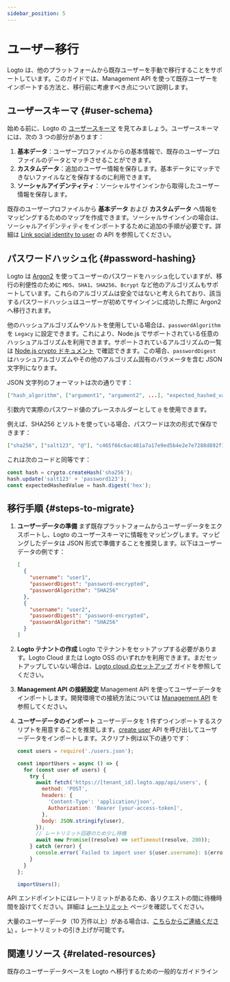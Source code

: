 ```yaml
---
sidebar_position: 5
---
```


# ユーザー移行

Logto は、他のプラットフォームから既存ユーザーを手動で移行することをサポートしています。このガイドでは、Management API を使って既存ユーザーをインポートする方法と、移行前に考慮すべき点について説明します。

## ユーザースキーマ \{#user-schema}

始める前に、Logto の [ユーザースキーマ](/user-management/user-data/#user-profile) を見てみましょう。ユーザースキーマには、次の 3 つの部分があります：

1. **基本データ**：ユーザープロファイルからの基本情報で、既存のユーザープロファイルのデータとマッチさせることができます。
2. **カスタムデータ**：追加のユーザー情報を保存します。基本データにマッチできないファイルなどを保存するのに利用できます。
3. **ソーシャルアイデンティティ**：ソーシャルサインインから取得したユーザー情報を保存します。

既存のユーザープロファイルから **基本データ** および **カスタムデータ** へ情報をマッピングするためのマップを作成できます。ソーシャルサインインの場合は、ソーシャルアイデンティティをインポートするために追加の手順が必要です。詳細は [Link social identity to user](https://openapi.logto.io/operation/operation-createuseridentity) の API を参照してください。

## パスワードハッシュ化 \{#password-hashing}

Logto は [Argon2](https://en.wikipedia.org/wiki/Argon2) を使ってユーザーのパスワードをハッシュ化していますが、移行の利便性のために `MD5`、`SHA1`、`SHA256`、`Bcrypt` など他のアルゴリズムもサポートしています。これらのアルゴリズムは安全ではないと考えられており、該当するパスワードハッシュはユーザーが初めてサインインに成功した際に Argon2 へ移行されます。

他のハッシュアルゴリズムやソルトを使用している場合は、`passwordAlgorithm` を `Legacy` に設定できます。これにより、Node.js でサポートされている任意のハッシュアルゴリズムを利用できます。サポートされているアルゴリズムの一覧は [Node.js crypto ドキュメント](https://nodejs.org/api/crypto.html#cryptogethashes) で確認できます。この場合、`passwordDigest` はハッシュアルゴリズムやその他のアルゴリズム固有のパラメータを含む JSON 文字列になります。

JSON 文字列のフォーマットは次の通りです：

```json
["hash_algorithm", ["argument1", "argument2", ...], "expected_hashed_value"]
```

引数内で実際のパスワード値のプレースホルダーとして `@` を使用できます。

例えば、SHA256 とソルトを使っている場合、パスワードは次の形式で保存できます：

```json
["sha256", ["salt123", "@"], "c465f66c6ac481a7a17e9ed5b4e2e7e7288d892f12bf1c95c140901e9a70436e"]
```

これは次のコードと同等です：

```ts
const hash = crypto.createHash('sha256');
hash.update('salt123' + 'password123');
const expectedHashedValue = hash.digest('hex');
```

## 移行手順 \{#steps-to-migrate}

1.  **ユーザーデータの準備**
    まず既存プラットフォームからユーザーデータをエクスポートし、Logto のユーザースキーマに情報をマッピングします。マッピングしたデータは JSON 形式で準備することを推奨します。以下はユーザーデータの例です：

    ```json
    [
      {
        "username": "user1",
        "passwordDigest": "password-encrypted",
        "passwordAlgorithm": "SHA256"
      },
      {
        "username": "user2",
        "passwordDigest": "password-encrypted",
        "passwordAlgorithm": "SHA256"
      }
    ]
    ```

2.  **Logto テナントの作成**
    Logto でテナントをセットアップする必要があります。Logto Cloud または Logto OSS のいずれかを利用できます。まだセットアップしていない場合は、[Logto cloud のセットアップ](/introduction/set-up-logto-cloud/#create-logto-tenant) ガイドを参照してください。
3.  **Management API の接続設定**
    Management API を使ってユーザーデータをインポートします。開発環境での接続方法については [Management API](/integrate-logto/interact-with-management-api) を参照してください。
4.  **ユーザーデータのインポート**
    ユーザーデータを 1 件ずつインポートするスクリプトを用意することを推奨します。[create user](https://openapi.logto.io/operation/operation-createuser) API を呼び出してユーザーデータをインポートします。スクリプト例は以下の通りです：

    ```jsx
    const users = require('./users.json');

    const importUsers = async () => {
      for (const user of users) {
        try {
          await fetch('https://[tenant_id].logto.app/api/users', {
            method: 'POST',
            headers: {
              'Content-Type': 'application/json',
              Authorization: 'Bearer [your-access-token]',
            },
            body: JSON.stringify(user),
          });
          // レートリミット回避のため少し待機
          await new Promise((resolve) => setTimeout(resolve, 200));
        } catch (error) {
          console.error(`Failed to import user ${user.username}: ${error.message}`);
        }
      }
    };

    importUsers();
    ```

API エンドポイントにはレートリミットがあるため、各リクエストの間に待機時間を設けてください。詳細は [レートリミット](/integrate-logto/interact-with-management-api/#rate-limit) ページを確認してください。

大量のユーザーデータ（10 万件以上）がある場合は、[こちらからご連絡ください](https://logto.io/contact) 。レートリミットの引き上げが可能です。

## 関連リソース \{#related-resources}

<Url href="https://blog.logto.io/general-migration-guide">
  既存のユーザーデータベースを Logto へ移行するための一般的なガイドライン
</Url>

